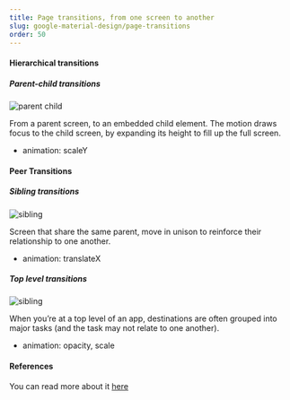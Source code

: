 ```yaml
---
title: Page transitions, from one screen to another
slug: google-material-design/page-transitions
order: 50
---
```


<Article
  first="Page transitions"
  second="from one screen to another"
>

#### Hierarchical transitions

##### Parent-child transitions

![parent child](/gif/google-parent-child-transition.gif)

From a parent screen, to an embedded child element.
The motion draws focus to the child screen, by expanding its height to fill up the full screen.

- animation: scaleY

#### Peer Transitions

##### Sibling transitions

![sibling](/gif/google-sibling-transition.gif)

Screen that share the same parent, move in unison to reinforce their relationship to one another.

- animation: translateX

##### Top level transitions

![sibling](/gif/google-top-level-transition.gif)

When you’re at a top level of an app, destinations are often grouped into major tasks (and the task may not relate to one another).

- animation: opacity, scale

#### References

You can read more about it [here](https://material.io/design/navigation/navigation-transitions.html)

</Article>
